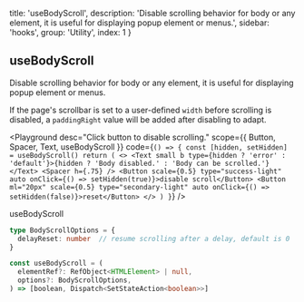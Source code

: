 
  title: 'useBodyScroll',
  description:
    'Disable scrolling behavior for body or any element, it is useful for displaying popup element or menus.',
  sidebar: 'hooks',
  group: 'Utility',
  index: 1
}

## useBodyScroll

Disable scrolling behavior for body or any element, it is useful for displaying popup element or menus.

If the page's scrollbar is set to a user-defined `width` before scrolling is disabled, a `paddingRight` value will be added after disabling to adapt.

<Playground
  desc="Click button to disable scrolling."
  scope={{ Button, Spacer, Text, useBodyScroll }}
  code={`
() => {
  const [hidden, setHidden] = useBodyScroll()
  return (
    <>
      <Text small b type={hidden ? 'error' : 'default'}>{hidden ? 'Body disabled.' : 'Body can be scrolled.'}</Text>
      <Spacer h={.75} />
      <Button scale={0.5} type="success-light" auto onClick={() => setHidden(true)}>disable scroll</Button>
      <Button ml="20px" scale={0.5} type="secondary-light" auto onClick={() => setHidden(false)}>reset</Button>
    </>
  )
}
`}
/>

<Attributes edit="/pages/hooks/use-body-scroll.mdx">
<Attributes.Title>useBodyScroll</Attributes.Title>

```ts
type BodyScrollOptions = {
  delayReset: number  // resume scrolling after a delay, default is 0
}

const useBodyScroll = (
  elementRef?: RefObject<HTMLElement> | null,
  options?: BodyScrollOptions,
) => [boolean, Dispatch<SetStateAction<boolean>>]
```

</Attributes>

